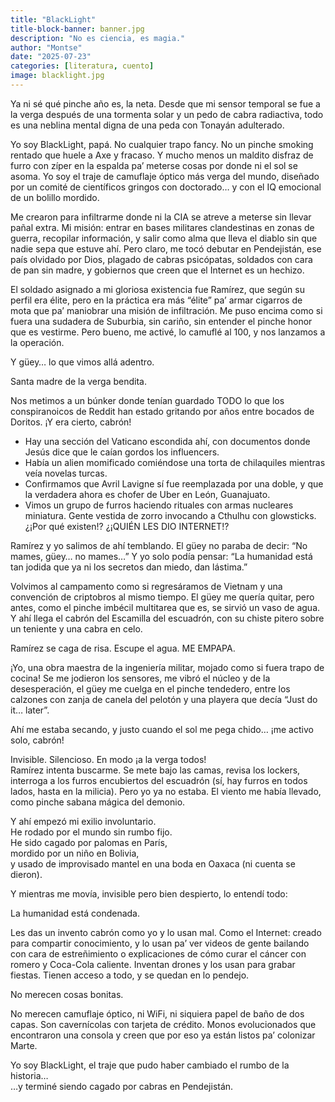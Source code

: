 ```yaml
---
title: "BlackLight"
title-block-banner: banner.jpg
description: "No es ciencia, es magia."
author: "Montse"
date: "2025-07-23"
categories: [literatura, cuento]
image: blacklight.jpg
---
```


Ya ni sé qué pinche año es, la neta. Desde que mi sensor temporal se fue a la verga después de una tormenta solar y un pedo de cabra radiactiva, todo es una neblina mental digna de una peda con Tonayán adulterado.

Yo soy BlackLight, papá. No cualquier trapo fancy. No un pinche smoking rentado que huele a Axe y fracaso. Y mucho menos un maldito disfraz de furro con zíper en la espalda pa’ meterse cosas por donde ni el sol se asoma. Yo soy el traje de camuflaje óptico más verga del mundo, diseñado por un comité de científicos gringos con doctorado... y con el IQ emocional de un bolillo mordido.

Me crearon para infiltrarme donde ni la CIA se atreve a meterse sin llevar pañal extra. Mi misión: entrar en bases militares clandestinas en zonas de guerra, recopilar información, y salir como alma que lleva el diablo sin que nadie sepa que estuve ahí. Pero claro, me tocó debutar en Pendejistán, ese país olvidado por Dios, plagado de cabras psicópatas, soldados con cara de pan sin madre, y gobiernos que creen que el Internet es un hechizo.

El soldado asignado a mi gloriosa existencia fue Ramírez, que según su perfil era élite, pero en la práctica era más "élite" pa’ armar cigarros de mota que pa’ maniobrar una misión de infiltración. Me puso encima como si fuera una sudadera de Suburbia, sin cariño, sin entender el pinche honor que es vestirme. Pero bueno, me activé, lo camuflé al 100, y nos lanzamos a la operación.

Y güey... lo que vimos allá adentro.

Santa madre de la verga bendita.

Nos metimos a un búnker donde tenían guardado TODO lo que los conspiranoicos de Reddit han estado gritando por años entre bocados de Doritos. ¡Y era cierto, cabrón!

* Hay una sección del Vaticano escondida ahí, con documentos donde Jesús dice que le caían gordos los influencers.
* Había un alien momificado comiéndose una torta de chilaquiles mientras veía novelas turcas.
* Confirmamos que Avril Lavigne sí fue reemplazada por una doble, y que la verdadera ahora es chofer de Uber en León, Guanajuato.
* Vimos un grupo de furros haciendo rituales con armas nucleares miniatura. Gente vestida de zorro invocando a Cthulhu con glowsticks. ¿¡Por qué existen!? ¿¡QUIÉN LES DIO INTERNET!?

Ramírez y yo salimos de ahí temblando. El güey no paraba de decir: "No mames, güey... no mames..." Y yo solo podía pensar: “La humanidad está tan jodida que ya ni los secretos dan miedo, dan lástima.”

Volvimos al campamento como si regresáramos de Vietnam y una convención de criptobros al mismo tiempo. El güey me quería quitar, pero antes, como el pinche imbécil multitarea que es, se sirvió un vaso de agua. Y ahí llega el cabrón del Escamilla del escuadrón, con su chiste pitero sobre un teniente y una cabra en celo.

Ramírez se caga de risa. Escupe el agua. ME EMPAPA.

¡Yo, una obra maestra de la ingeniería militar, mojado como si fuera trapo de cocina! Se me jodieron los sensores, me vibró el núcleo y de la desesperación, el güey me cuelga en el pinche tendedero, entre los calzones con zanja de canela del pelotón y una playera que decía “Just do it... later”.

Ahí me estaba secando, y justo cuando el sol me pega chido... ¡me activo solo, cabrón!

Invisible. Silencioso. En modo ¡a la verga todos!  
Ramírez intenta buscarme. Se mete bajo las camas, revisa los lockers, interroga a los furros encubiertos del escuadrón (sí, hay furros en todos lados, hasta en la milicia). Pero yo ya no estaba. El viento me había llevado, como pinche sabana mágica del demonio.

Y ahí empezó mi exilio involuntario.  
He rodado por el mundo sin rumbo fijo.  
He sido cagado por palomas en París,  
mordido por un niño en Bolivia,  
y usado de improvisado mantel en una boda en Oaxaca (ni cuenta se dieron).  

Y mientras me movía, invisible pero bien despierto, lo entendí todo:

La humanidad está condenada.

Les das un invento cabrón como yo y lo usan mal. Como el Internet: creado para compartir conocimiento, y lo usan pa' ver videos de gente bailando con cara de estreñimiento o explicaciones de cómo curar el cáncer con romero y Coca-Cola caliente. Inventan drones y los usan para grabar fiestas. Tienen acceso a todo, y se quedan en lo pendejo.

No merecen cosas bonitas.

No merecen camuflaje óptico, ni WiFi, ni siquiera papel de baño de dos capas. Son cavernícolas con tarjeta de crédito. Monos evolucionados que encontraron una consola y creen que por eso ya están listos pa’ colonizar Marte.

Yo soy BlackLight, el traje que pudo haber cambiado el rumbo de la historia...  
...y terminé siendo cagado por cabras en Pendejistán.